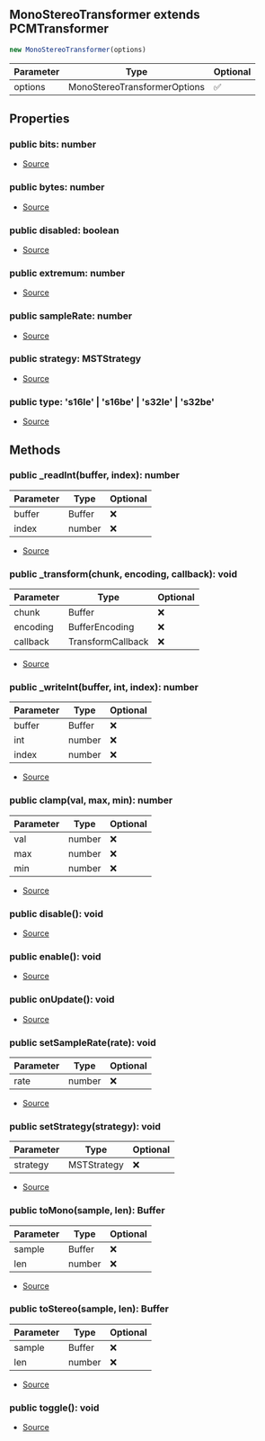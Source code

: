 ## MonoStereoTransformer extends PCMTransformer


```typescript
new MonoStereoTransformer(options)
```
| Parameter | Type | Optional |
| ----------- | ----------- | ----------- |
| options | MonoStereoTransformerOptions | ✅ |


## Properties
### public bits: number
- [Source](https://github.com/Androz2091/discord-player/blob/e2a9cfc/packages/equalizer/src/utils/PCMTransformer.ts#L13)
### public bytes: number
- [Source](https://github.com/Androz2091/discord-player/blob/e2a9cfc/packages/equalizer/src/utils/PCMTransformer.ts#L14)
### public disabled: boolean
- [Source](https://github.com/Androz2091/discord-player/blob/e2a9cfc/packages/equalizer/src/utils/PCMTransformer.ts#L16)
### public extremum: number
- [Source](https://github.com/Androz2091/discord-player/blob/e2a9cfc/packages/equalizer/src/utils/PCMTransformer.ts#L15)
### public sampleRate: number
- [Source](https://github.com/Androz2091/discord-player/blob/e2a9cfc/packages/equalizer/src/utils/PCMTransformer.ts#L17)
### public strategy: MSTStrategy
- [Source](https://github.com/Androz2091/discord-player/blob/e2a9cfc/packages/equalizer/src/audio/MonoStereoTransformer.ts#L16)
### public type: 's16le' \| 's16be' \| 's32le' \| 's32be'
- [Source](https://github.com/Androz2091/discord-player/blob/e2a9cfc/packages/equalizer/src/utils/PCMTransformer.ts#L12)

## Methods
### public _readInt(buffer, index): number
| Parameter | Type | Optional |
| ----------- | ----------- | ----------- |
| buffer | Buffer | ❌ |
| index | number | ❌ |


- [Source](https://github.com/Androz2091/discord-player/blob/e2a9cfc/packages/equalizer/src/utils/PCMTransformer.ts#L62)
### public _transform(chunk, encoding, callback): void
| Parameter | Type | Optional |
| ----------- | ----------- | ----------- |
| chunk | Buffer | ❌ |
| encoding | BufferEncoding | ❌ |
| callback | TransformCallback | ❌ |


- [Source](https://github.com/Androz2091/discord-player/blob/e2a9cfc/packages/equalizer/src/audio/MonoStereoTransformer.ts#L31)
### public _writeInt(buffer, int, index): number
| Parameter | Type | Optional |
| ----------- | ----------- | ----------- |
| buffer | Buffer | ❌ |
| int | number | ❌ |
| index | number | ❌ |


- [Source](https://github.com/Androz2091/discord-player/blob/e2a9cfc/packages/equalizer/src/utils/PCMTransformer.ts#L67)
### public clamp(val, max, min): number
| Parameter | Type | Optional |
| ----------- | ----------- | ----------- |
| val | number | ❌ |
| max | number | ❌ |
| min | number | ❌ |


- [Source](https://github.com/Androz2091/discord-player/blob/e2a9cfc/packages/equalizer/src/utils/PCMTransformer.ts#L72)
### public disable(): void
- [Source](https://github.com/Androz2091/discord-player/blob/e2a9cfc/packages/equalizer/src/utils/PCMTransformer.ts#L50)
### public enable(): void
- [Source](https://github.com/Androz2091/discord-player/blob/e2a9cfc/packages/equalizer/src/utils/PCMTransformer.ts#L54)
### public onUpdate(): void
- [Source](https://github.com/Androz2091/discord-player/blob/e2a9cfc/packages/equalizer/src/utils/PCMTransformer.ts#L18)
### public setSampleRate(rate): void
| Parameter | Type | Optional |
| ----------- | ----------- | ----------- |
| rate | number | ❌ |


- [Source](https://github.com/Androz2091/discord-player/blob/e2a9cfc/packages/equalizer/src/utils/PCMTransformer.ts#L76)
### public setStrategy(strategy): void
| Parameter | Type | Optional |
| ----------- | ----------- | ----------- |
| strategy | MSTStrategy | ❌ |


- [Source](https://github.com/Androz2091/discord-player/blob/e2a9cfc/packages/equalizer/src/audio/MonoStereoTransformer.ts#L27)
### public toMono(sample, len): Buffer
| Parameter | Type | Optional |
| ----------- | ----------- | ----------- |
| sample | Buffer | ❌ |
| len | number | ❌ |


- [Source](https://github.com/Androz2091/discord-player/blob/e2a9cfc/packages/equalizer/src/audio/MonoStereoTransformer.ts#L62)
### public toStereo(sample, len): Buffer
| Parameter | Type | Optional |
| ----------- | ----------- | ----------- |
| sample | Buffer | ❌ |
| len | number | ❌ |


- [Source](https://github.com/Androz2091/discord-player/blob/e2a9cfc/packages/equalizer/src/audio/MonoStereoTransformer.ts#L48)
### public toggle(): void
- [Source](https://github.com/Androz2091/discord-player/blob/e2a9cfc/packages/equalizer/src/utils/PCMTransformer.ts#L58)